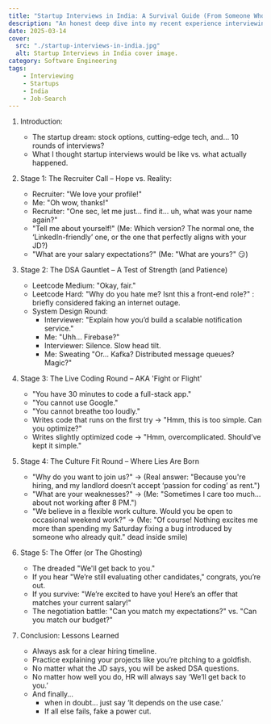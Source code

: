 ```yaml
---
title: "Startup Interviews in India: A Survival Guide (From Someone Who Barely Survived)"
description: "An honest deep dive into my recent experience interviewing at top startups in India, featuring impossible DSA rounds, silent-judging interviewers, and the ultimate battle: negotiating the offer (or getting ghosted)."
date: 2025-03-14
cover:
  src: "./startup-interviews-in-india.jpg"
  alt: Startup Interviews in India cover image.
category: Software Engineering
tags:
    - Interviewing
    - Startups
    - India
    - Job-Search
---
```


1. Introduction:
    - The startup dream: stock options, cutting-edge tech, and… 10 rounds of interviews?
    - What I thought startup interviews would be like vs. what actually happened.

2. Stage 1: The Recruiter Call – Hope vs. Reality:
    - Recruiter: "We love your profile!"
    - Me: "Oh wow, thanks!"
    - Recruiter: "One sec, let me just... find it... uh, what was your name again?"
    - "Tell me about yourself!" (Me: Which version? The normal one, the ‘LinkedIn-friendly’ one, or the one that perfectly aligns with your JD?)
    - "What are your salary expectations?" (Me: "What are yours?" 😏)

3. Stage 2: The DSA Gauntlet – A Test of Strength (and Patience)
    - Leetcode Medium: "Okay, fair."
    - Leetcode Hard: "Why do you hate me? Isnt this a front-end role?" : briefly considered faking an internet outage.
    - System Design Round:
        - Interviewer: "Explain how you’d build a scalable notification service."
        - Me: "Uhh… Firebase?"
        - Interviewer: Silence. Slow head tilt.
        - Me: Sweating "Or... Kafka? Distributed message queues? Magic?"

4. Stage 3: The Live Coding Round – AKA 'Fight or Flight'
    - "You have 30 minutes to code a full-stack app."
    - "You cannot use Google."
    - "You cannot breathe too loudly."
    - Writes code that runs on the first try → "Hmm, this is too simple. Can you optimize?"
    - Writes slightly optimized code → "Hmm, overcomplicated. Should’ve kept it simple."

5. Stage 4: The Culture Fit Round – Where Lies Are Born
    - "Why do you want to join us?" → (Real answer: "Because you're hiring, and my landlord doesn’t accept ‘passion for coding’ as rent.")
    - "What are your weaknesses?" → (Me: "Sometimes I care too much… about not working after 8 PM.")
    - "We believe in a flexible work culture. Would you be open to occasional weekend work?" → (Me: "Of course! Nothing excites me more 
    than spending my Saturday fixing a bug introduced by someone who already quit." dead inside smile)

6. Stage 5: The Offer (or The Ghosting)
    - The dreaded "We'll get back to you."
    - If you hear "We’re still evaluating other candidates," congrats, you’re out.
    - If you survive: "We’re excited to have you! Here’s an offer that matches your current salary!"
    - The negotiation battle: "Can you match my expectations?" vs. "Can you match our budget?"

7. Conclusion: Lessons Learned
    - Always ask for a clear hiring timeline.
    - Practice explaining your projects like you’re pitching to a goldfish.
    - No matter what the JD says, you will be asked DSA questions.
    - No matter how well you do, HR will always say ‘We’ll get back to you.’
    - And finally…
        - when in doubt… just say ‘It depends on the use case.’
        - If all else fails, fake a power cut.